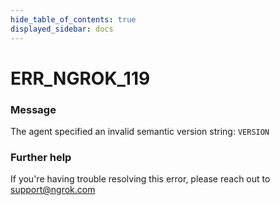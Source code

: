 ```yaml
---
hide_table_of_contents: true
displayed_sidebar: docs
---
```



# ERR_NGROK_119

### Message
The agent specified an invalid semantic version string: `VERSION`

<ErrorDetails error='err_ngrok_119' />


### Further help
If you're having trouble resolving this error, please reach out to [support@ngrok.com](mailto:support@ngrok.com?subject=Help%20with%20ERR_NGROK_119)

